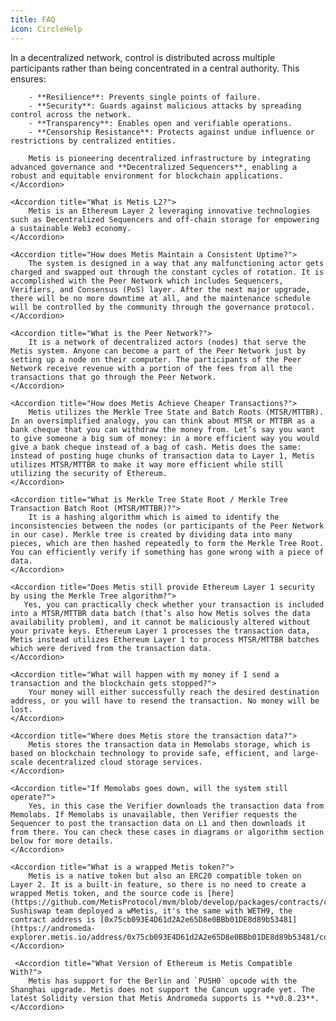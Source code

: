 ```yaml
---
title: FAQ
icon: CircleHelp
---
```



<Accordions>
    <Accordion title="What is a Decentralized Network?">
        In a decentralized network, control is distributed across multiple participants rather than being concentrated in a central authority. This ensures:

        - **Resilience**: Prevents single points of failure.
        - **Security**: Guards against malicious attacks by spreading control across the network.
        - **Transparency**: Enables open and verifiable operations.
        - **Censorship Resistance**: Protects against undue influence or restrictions by centralized entities.

        Metis is pioneering decentralized infrastructure by integrating advanced governance and **Decentralized Sequencers**, enabling a robust and equitable environment for blockchain applications.
    </Accordion>

    <Accordion title="What is Metis L2?">
        Metis is an Ethereum Layer 2 leveraging innovative technologies such as Decentralized Sequencers and off-chain storage for empowering a sustainable Web3 economy.
    </Accordion>

    <Accordion title="How does Metis Maintain a Consistent Uptime?">
        The system is designed in a way that any malfunctioning actor gets charged and swapped out through the constant cycles of rotation. It is accomplished with the Peer Network which includes Sequencers, Verifiers, and Consensus (PoS) layer. After the next major upgrade, there will be no more downtime at all, and the maintenance schedule will be controlled by the community through the governance protocol.
    </Accordion>

    <Accordion title="What is the Peer Network?">
        It is a network of decentralized actors (nodes) that serve the Metis system. Anyone can become a part of the Peer Network just by setting up a node on their computer. The participants of the Peer Network receive revenue with a portion of the fees from all the transactions that go through the Peer Network.
    </Accordion>

    <Accordion title="How does Metis Achieve Cheaper Transactions?">
        Metis utilizes the Merkle Tree State and Batch Roots (MTSR/MTTBR). In an oversimplified analogy, you can think about MTSR or MTTBR as a bank cheque that you can withdraw the money from. Let’s say you want to give someone a big sum of money: in a more efficient way you would give a bank cheque instead of a bag of cash. Metis does the same: instead of posting huge chunks of transaction data to Layer 1, Metis utilizes MTSR/MTTBR to make it way more efficient while still utilizing the security of Ethereum.
    </Accordion>

    <Accordion title="What is Merkle Tree State Root / Merkle Tree Transaction Batch Root (MTSR/MTTBR)?">
        It is a hashing algorithm which is aimed to identify the inconsistencies between the nodes (or participants of the Peer Network in our case). Merkle tree is created by dividing data into many pieces, which are then hashed repeatedly to form the Merkle Tree Root. You can efficiently verify if something has gone wrong with a piece of data.
    </Accordion>

    <Accordion title="Does Metis still provide Ethereum Layer 1 security by using the Merkle Tree algorithm?">
       Yes, you can practically check whether your transaction is included into a MTSR/MTTBR data batch (that’s also how Metis solves the data availability problem), and it cannot be maliciously altered without your private keys. Ethereum Layer 1 processes the transaction data, Metis instead utilizes Ethereum Layer 1 to process MTSR/MTTBR batches which were derived from the transaction data.
    </Accordion>

    <Accordion title="What will happen with my money if I send a transaction and the blockchain gets stopped?">
        Your money will either successfully reach the desired destination address, or you will have to resend the transaction. No money will be lost.
    </Accordion>

    <Accordion title="Where does Metis store the transaction data?">
        Metis stores the transaction data in Memolabs storage, which is based on blockchain technology to provide safe, efficient, and large-scale decentralized cloud storage services.
    </Accordion>

    <Accordion title="If Memolabs goes down, will the system still operate?">
        Yes, in this case the Verifier downloads the transaction data from Memolabs. If Memolabs is unavailable, then Verifier requests the Sequencer to post the transaction data on L1 and then downloads it from there. You can check these cases in diagrams or algorithm section below for more details.
    </Accordion>

    <Accordion title="What is a wrapped Metis token?">
        Metis is a native token but also an ERC20 compatible token on Layer 2. It is a built-in feature, so there is no need to create a wrapped Metis token, and the source code is [here](https://github.com/MetisProtocol/mvm/blob/develop/packages/contracts/contracts/MVM/MVM_Coinbase.sol). Sushiswap team deployed a wMetis, it's the same with WETH9, the contract address is [0x75cb093E4D61d2A2e65D8e0BBb01DE8d89b53481](https://andromeda-explorer.metis.io/address/0x75cb093E4D61d2A2e65D8e0BBb01DE8d89b53481/contracts).
    </Accordion>

     <Accordion title="What Version of Ethereum is Metis Compatible With?">
        Metis has support for the Berlin and `PUSH0` opcode with the Shanghai upgrade. Metis does not support the Cancun upgrade yet. The latest Solidity version that Metis Andromeda supports is **v0.8.23**.
    </Accordion>

</Accordions>

